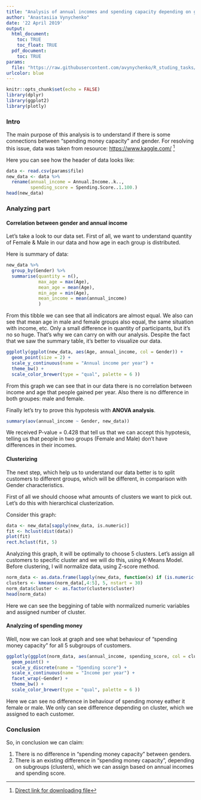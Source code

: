 ```yaml
---
title: "Analysis of annual incomes and spending capacity depending on gender"
author: "Anastasiia Vynychenko"
date: '22 April 2019'
output: 
  html_document:
    toc: TRUE
    toc_float: TRUE
  pdf_document:
    toc: TRUE
params:
  file: "https://raw.githubusercontent.com/avynychenko/R_studing_tasks/master/Data%20for%20tasks/Mall_Customers.csv"
urlcolor: blue
---
```


```r
knitr::opts_chunk$set(echo = FALSE)
library(dplyr)
library(ggplot2)
library(plotly)
```

### Intro

The main purpose of this analysis is to understand if there is some connections between "spending money capacity" and gender.
For resolving this issue, data was taken from resource: <https://www.kaggle.com/> [^1]

[^1]:[Direct link for downloading file](https://www.kaggle.com/vjchoudhary7/customer-segmentation-tutorial-in-python)

Here you can see how the header of data looks like:
```r
data <- read.csv(params$file)
new_data <- data %>% 
  rename(annual_income = Annual.Income..k..,
         spending_score = Spending.Score..1.100.)
head(new_data)
```

### Analyzing part

#### Correlation between gender and annual income

Let's take a look to our data set. First of all, we want to understand quantity of Female & Male in our data and how age in each group is distributed.

Here is summary of data:

```r
new_data %>% 
  group_by(Gender) %>% 
  summarise(quantity = n(),
            max_age = max(Age),
            mean_age = mean(Age),
            min_age = min(Age),
            mean_income = mean(annual_income)
            )
```

From this tibble we can see that all indicators are almost equal. We also can see that mean age in male and female groups also equal, the same situation with income, etc. Only a small difference in quantity of participants, but it's no so huge. That's why we can carry on with our analysis.
Despite the fact that we saw the summary table, it's better to visualize our data.

```r
ggplotly(ggplot(new_data, aes(Age, annual_income, col = Gender)) +
  geom_point(size = 2) + 
  scale_y_continuous(name = "Annual income per year") +
  theme_bw() +
  scale_color_brewer(type = "qual", palette = 6 ))
```

From this graph we can see that in our data there is no correlation between income and age that people gained per year. Also there is no difference in both groupes: male and female.

Finally let's try to prove this hypotesis with **ANOVA analysis**.

```r
summary(aov(annual_income ~ Gender, new_data))
```

We received P-value = 0.428 that tell us that we can accept this hypotesis, telling us that people in two groups (Female and Male) don't have differences in their incomes.

#### Clusterizing

The next step, which help us to understand our data better is to split customers to different groups, which will be different, in comparison with Gender characteristics.

First of all we should choose what amounts of clusters we want to pick out. Let's do this with hierarchical clusterization. 

Consider this graph:

```r
data <- new_data[sapply(new_data, is.numeric)]
fit <- hclust(dist(data))
plot(fit)
rect.hclust(fit, 5) 
```

Analyzing this graph, it will be optimally to choose 5 clusters. 
Let's assign all customers to specific cluster and we will do this, using K-Means Model.
Before clustering, I will normalize data, using Z-score method.
```r
norm_data <- as.data.frame(lapply(new_data, function(x) if (is.numeric(x) & x != data[[1]]) scale(x) else x))
clusters <- kmeans(norm_data[,4:5], 5, nstart = 30)
norm_data$cluster <- as.factor(clusters$cluster)
head(norm_data)
```

Here we can see the beggining of table with normalized numeric variables and assigned number of cluster.

#### Analyzing of spending money

Well, now we can look at graph and see what behaviour of "spending money capacity" for all 5 subgroups of customers.

```r
ggplotly(ggplot(norm_data, aes(annual_income, spending_score, col = cluster)) +
  geom_point() +
  scale_y_discrete(name = "Spending score") +
  scale_x_continuous(name = "Income per year") +
  facet_wrap(~Gender) +
  theme_bw() +
  scale_color_brewer(type = "qual", palette = 6 ))
```

Here we can see no difference in behaviour of spending money eather it female or male. 
We only can see difference depending on cluster, which we assigned to each customer.

### Conclusion

So, in conclusion we can claim:

1. There is no difference in "spending money capacity" between genders.
2.  There is an existing difference in "spending money capacity", depending on subgroups (clusters), which we can assign based on annual incomes and spending score.


